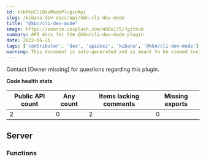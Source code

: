 ```yaml
---
id: kibKbnCliDevModePluginApi
slug: /kibana-dev-docs/api/kbn-cli-dev-mode
title: "@kbn/cli-dev-mode"
image: https://source.unsplash.com/400x175/?github
summary: API docs for the @kbn/cli-dev-mode plugin
date: 2022-06-25
tags: ['contributor', 'dev', 'apidocs', 'kibana', '@kbn/cli-dev-mode']
warning: This document is auto-generated and is meant to be viewed inside our experimental, new docs system. Reach out in #docs-engineering for more info.
---
```




Contact [Owner missing] for questions regarding this plugin.

**Code health stats**

| Public API count  | Any count | Items lacking comments | Missing exports |
|-------------------|-----------|------------------------|-----------------|
| 2 | 0 | 2 | 0 |

## Server

### Functions
<DocDefinitionList data={kbnCliDevModeObj.server.functions}/>

